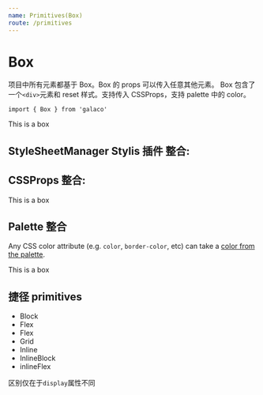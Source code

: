 ```yaml
---
name: Primitives(Box)
route: /primitives
---
```



# Box

项目中所有元素都基于 Box。Box 的 props 可以传入任意其他元素。
Box 包含了一个`<div>`元素和 reset 样式。支持传入 CSSProps，支持 palette 中的 color。

`import { Box } from 'galaco'`

<Playground>
    <Box>This is a box</Box>
</Playground>

## StyleSheetManager Stylis 插件 整合:

<Playground>
   <StylisBox></StylisBox>
    
</Playground>

## CSSProps 整合:

<Playground>
    <Box backgroundColor="primary" color="white" padding="major-3">
        This is a box
    </Box>
</Playground>

## Palette 整合

Any CSS color attribute (e.g. `color`, `border-color`, etc) can take a [color from the palette](/palette#theming).

<Playground>
    <Box backgroundColor="primaryTint" color="primary">
        This is a box
    </Box>
</Playground>

## 捷径 primitives

-   Block
-   Flex
-   Flex
-   Grid
-   Inline
-   InlineBlock
-   inlineFlex

区别仅在于`display`属性不同
